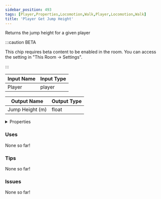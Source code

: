 ```yaml
---
sidebar_position: 493
tags: [Player,Properties,Locomotion,Walk,Player,Locomotion,Walk]
title: 'Player Get Jump Height'
---
```


Returns the jump height for a given player

:::caution BETA

This chip requires beta content to be enabled in the room. You can access the setting in "This Room -> Settings".

:::


<EsbSvg />

| Input Name | Input Type |
|-----------|-----------|
| Player | player |

| Output Name | Output Type |
|-----------|-----------|
| Jump Height (m) | float |


<details>
  <summary>Properties</summary>
  <div>
    <div>
    <table>
      <thead>
        <tr>
          <th>Is beta required?</th>
          <th>✅</th>
        </tr>
        <tr>
          <th>Is this chip a trolling risk?</th>
          <th>❌</th>
        </tr>
        <tr>
          <th>Is this chip a role assignment risk?</th>
          <th>❌</th>
        </tr>
        <tr>
          <th>Chip UUID</th>
          <th>42dbf319-8d57-41d2-921f-f3f707e6ad81</th>
        </tr>
      </thead>
    </table>
    </div>
  </div>
</details>

### Uses

None so far!

### Tips

None so far!

### Issues

None so far!